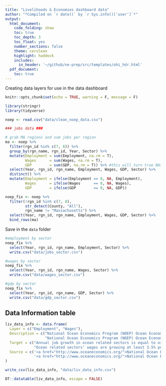 ```yaml
---
title: "Livelihoods & Economies dashboard data"
author: "*Compiled on `r date()` by `r Sys.info()['user']`*"
output: 
  html_document:
    code_folding: show
    toc: true
    toc_depth: 3
    toc_float: yes
    number_sections: false
    theme: cerulean
    highlight: haddock
    includes: 
      in_header: '~/github/ne-prep/src/templates/ohi_hdr.html'
  pdf_document:
    toc: true
---
```


Creating data layers for use in the data dashboard

```r
knitr::opts_chunk$set(echo = TRUE, warning = F, message = F)

library(stringr)
library(tidyverse)
```

```r
noep <- read.csv("data/clean_noep_data.csv")

### jobs data ###

# grab MA regions and sum jobs per region
ma <- noep %>%
  filter(rgn_id %in% c(7, 8)) %>%
  group_by(rgn_name, rgn_id, Year, Sector) %>%
  mutate(Employment = sum(Employment, na.rm = T),
         Wages      = sum(Wages, na.rm = T),
         GDP        = sum(GDP, na.rm = T)) %>% #this will turn true NAs to 0, we need to swap this back
  select(Year, rgn_id, rgn_name, Employment, Wages, GDP, Sector) %>%
  distinct() %>%
  mutate(Employment = ifelse(Employment == 0, NA, Employment),
         Wages      = ifelse(Wages      == 0, NA, Wages),
         GDP        = ifelse(GDP        == 0, NA, GDP))

noep_fix <- noep %>%
  filter(!rgn_id %in% c(7, 8),
         str_detect(County, "All"),
         rgn_name != "Massachusetts") %>%
  select(Year, rgn_id, rgn_name, Employment, Wages, GDP, Sector) %>%
  bind_rows(ma)
```

Save in the `data` folder

```r
#employment by sector
noep_fix %>%
  select(Year, rgn_id, rgn_name, Employment, Sector) %>%
  write.csv("data/jobs_sector.csv")

#wages by sector
noep_fix %>%
  select(Year, rgn_id, rgn_name, Wages, Sector) %>%
  write.csv("data/wages_sector.csv")

#gdp by sector
noep_fix %>%
  select(Year, rgn_id, rgn_name, GDP, Sector) %>%
  write.csv("data/gdp_sector.csv")
```

## Data Information table

```r
liv_data_info <- data.frame(
  Layer = c("Employment", "Wages"),
  Description = c("National Ocean Economics Program (NOEP) Ocean Economy data for number of jobs that directly or indirectly depend upon the ocean",
                  "National Ocean Economics Program (NOEP) Ocean Economy data for average wages associated with jobs that directly or indirectly depend upon the ocean"),
  Target = c("Annual job growth in ocean related sectors is equal to or greater than the national annual average job growth",
             "Ocean related sectors’ wages are growing at least 3.5% per year in accordance with the Nominal Wage Growth Target set by the US Federal Reserve "),
  Source = c('<a href="http://www.oceaneconomics.org/">National Ocean Economics Program</a>',
             '<a href="http://www.oceaneconomics.org/">National Ocean Economics Program</a>')
)

write_csv(liv_data_info, "data/liv_data_info.csv")

DT::datatable(liv_data_info, escape = FALSE)
```
